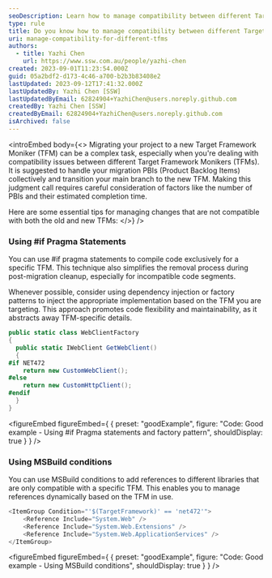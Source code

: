 ```yaml
---
seoDescription: Learn how to manage compatibility between different Target Framework Monikers (TFMs) using #if pragma statements and MSBuild conditions for efficient migrations.
type: rule
title: Do you know how to manage compatibility between different Target Framework Monikers (TFMs)?
uri: manage-compatibility-for-different-tfms
authors:
  - title: Yazhi Chen
    url: https://www.ssw.com.au/people/yazhi-chen
created: 2023-09-01T11:23:54.000Z
guid: 05a2bdf2-d173-4c46-a700-b2b3b83408e2
lastUpdated: 2023-09-12T17:41:32.000Z
lastUpdatedBy: Yazhi Chen [SSW]
lastUpdatedByEmail: 62824904+YazhiChen@users.noreply.github.com
createdBy: Yazhi Chen [SSW]
createdByEmail: 62824904+YazhiChen@users.noreply.github.com
isArchived: false
---
```

<introEmbed
  body={<>
Migrating your project to a new Target Framework Moniker (TFM) can be a complex task, especially when you're dealing with compatibility issues between different Target Framework Monikers (TFMs). It is suggested to handle your migration PBIs (Product Backlog Items) collectively and transition your main branch to the new TFM. Making this judgment call requires careful consideration of factors like the number of PBIs and their estimated completion time.

Here are some essential tips for managing changes that are not compatible with both the old and new TFMs:
  </>}
/>
### Using #if Pragma Statements

You can use #if pragma statements to compile code exclusively for a specific TFM. This technique also simplifies the removal process during post-migration cleanup, especially for incompatible code segments.

Whenever possible, consider using dependency injection or factory patterns to inject the appropriate implementation based on the TFM you are targeting. This approach promotes code flexibility and maintainability, as it abstracts away TFM-specific details.

```cs
public static class WebClientFactory
{
  public static IWebClient GetWebClient()
  {
#if NET472
    return new CustomWebClient();
#else
    return new CustomHttpClient();
#endif
  }
}
```
<figureEmbed figureEmbed={ {
  preset: "goodExample",
  figure: "Code: Good example - Using #if Pragma statements and factory pattern",
  shouldDisplay: true
} } />


### Using MSBuild conditions

You can use MSBuild conditions to add references to different libraries that are only compatible with a specific TFM. This enables you to manage references dynamically based on the TFM in use.

```cs
<ItemGroup Condition="'$(TargetFramework)' == 'net472'">
    <Reference Include="System.Web" />
    <Reference Include="System.Web.Extensions" />
    <Reference Include="System.Web.ApplicationServices" />
</ItemGroup>
```
<figureEmbed figureEmbed={ {
  preset: "goodExample",
  figure: "Code: Good example - Using MSBuild conditions",
  shouldDisplay: true
} } />
